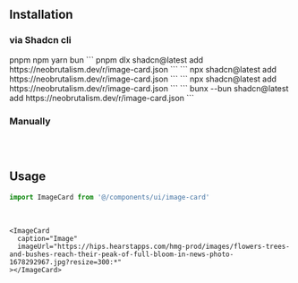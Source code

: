 ## Installation

### via Shadcn cli

<Tabs defaultValue="pnpm" className="w-full">
  <TabsList className="grid w-full grid-cols-4">
    <TabsTrigger value="pnpm">pnpm</TabsTrigger>
    <TabsTrigger value="npm">npm</TabsTrigger>
    <TabsTrigger value="yarn">yarn</TabsTrigger>
    <TabsTrigger value="bun">bun</TabsTrigger>
  </TabsList>
  <TabsContent value="pnpm">
  ```
  pnpm dlx shadcn@latest add https://neobrutalism.dev/r/image-card.json
  ```
  </TabsContent>
  <TabsContent value="npm">
  ```
  npx shadcn@latest add https://neobrutalism.dev/r/image-card.json
  ```
  </TabsContent>
  <TabsContent value="yarn">
  ```
  npx shadcn@latest add https://neobrutalism.dev/r/image-card.json
  ```
  </TabsContent>
  <TabsContent value="bun">
  ```
  bunx --bun shadcn@latest add https://neobrutalism.dev/r/image-card.json
  ```
  </TabsContent>
</Tabs>

<br />

### Manually

```tsx file=<rootDir>/src/components/ui/image-card.tsx title="components/ui/image-card.tsx"
```

<br />

## Usage

```ts
import ImageCard from '@/components/ui/image-card'
```

<br />

```tsx
<ImageCard
  caption="Image"
  imageUrl="https://hips.hearstapps.com/hmg-prod/images/flowers-trees-and-bushes-reach-their-peak-of-full-bloom-in-news-photo-1678292967.jpg?resize=300:*"
></ImageCard>
```